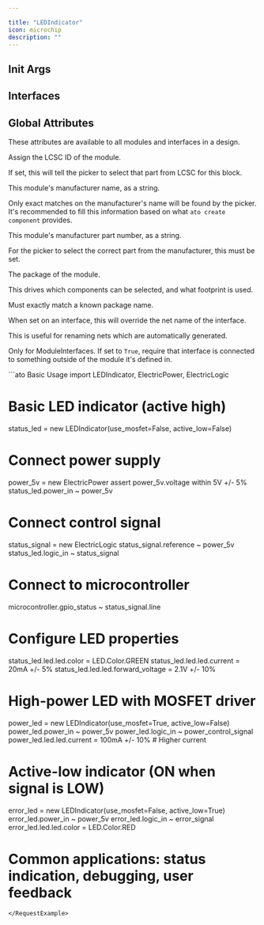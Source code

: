 ```yaml
---

title: "LEDIndicator"
icon: microchip
description: ""
---
```



## Init Args

<ParamField path='use_mosfet' type='bool'>

</ParamField>

<ParamField path='active_low' type='bool'>

</ParamField>


## Interfaces

<ParamField path='logic_in' type='ElectricLogic'>
</ParamField>

<ParamField path='power_in' type='ElectricPower'>
</ParamField>


## Global Attributes


These attributes are available to all modules and interfaces in a design.
<ParamField path='lcsc_id' type='str'>

Assign the LCSC ID of the module.

If set, this will tell the picker to select that part from LCSC for this block.
</ParamField>

<ParamField path='manufacturer' type='str'>

This module's manufacturer name, as a string.

Only exact matches on the manufacturer's name will be found by the picker.
It's recommended to fill this information based on what `ato create component`
provides.
</ParamField>

<ParamField path='mpn' type='str'>

This module's manufacturer part number, as a string.

For the picker to select the correct part from the manufacturer,
this must be set.
</ParamField>

<ParamField path='package' type='str'>

The package of the module.

This drives which components can be selected, and what footprint is used.

Must exactly match a known package name.
</ParamField>

<ParamField path='exclude_from_bom' type='bool'>
</ParamField>

<ParamField path='override_net_name' type='str'>

When set on an interface, this will override the net name of the interface.

This is useful for renaming nets which are automatically generated.
</ParamField>

<ParamField path='required' type='bool'>

Only for ModuleInterfaces.
If set to `True`, require that interface is connected to something outside
of the module it's defined in.
</ParamField>

<RequestExample>
```ato Basic Usage
import LEDIndicator, ElectricPower, ElectricLogic

# Basic LED indicator (active high)
status_led = new LEDIndicator(use_mosfet=False, active_low=False)

# Connect power supply
power_5v = new ElectricPower
assert power_5v.voltage within 5V +/- 5%
status_led.power_in ~ power_5v

# Connect control signal
status_signal = new ElectricLogic
status_signal.reference ~ power_5v
status_led.logic_in ~ status_signal

# Connect to microcontroller
microcontroller.gpio_status ~ status_signal.line

# Configure LED properties
status_led.led.led.color = LED.Color.GREEN
status_led.led.led.current = 20mA +/- 5%
status_led.led.led.forward_voltage = 2.1V +/- 10%

# High-power LED with MOSFET driver
power_led = new LEDIndicator(use_mosfet=True, active_low=False)
power_led.power_in ~ power_5v
power_led.logic_in ~ power_control_signal
power_led.led.led.current = 100mA +/- 10%  # Higher current

# Active-low indicator (ON when signal is LOW)
error_led = new LEDIndicator(use_mosfet=False, active_low=True)
error_led.power_in ~ power_5v
error_led.logic_in ~ error_signal
error_led.led.led.color = LED.Color.RED

# Common applications: status indication, debugging, user feedback
```
</RequestExample>